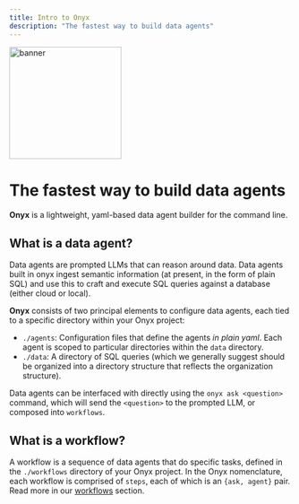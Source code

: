 ```yaml
---
title: Intro to Onyx
description: "The fastest way to build data agents"
---
```


<img
  class="rounded-lg"
  height="200"
  noZoom
  src="/images/banner.png"
  alt="banner"
/>

# The fastest way to build data agents

**Onyx** is a lightweight, yaml-based data agent builder for the command line.

## What is a data agent?

Data agents are prompted LLMs that can reason around data. Data agents built in
onyx ingest semantic information (at present, in the form of plain SQL) and use
this to craft and execute SQL queries against a database (either cloud or
local).

**Onyx** consists of two principal elements to configure data agents, each tied
to a specific directory within your Onyx project:

- `./agents`: Configuration files that define the agents _in plain yaml_. Each
  agent is scoped to particular directories within the `data` directory.
- `./data`: A directory of SQL queries (which we generally suggest should be
  organized into a directory structure that reflects the organization structure).

Data agents can be interfaced with directly using the `onyx ask <question>`
command, which will send the `<question>` to the prompted LLM, or composed into `workflows`.

## What is a workflow?

A workflow is a sequence of data agents that do specific tasks, defined in the
`./workflows` directory of your Onyx project. In the Onyx
nomenclature, each workflow is comprised of `steps`, each of which is an `{ask,
agent}` pair. Read more in our [workflows](/learn-about-onyx/workflows) section.
